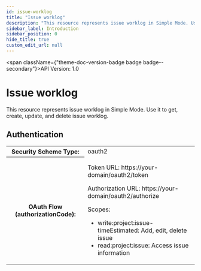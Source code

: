 ```yaml
---
id: issue-worklog
title: "Issue worklog"
description: "This resource represents issue worklog in Simple Mode. Use it to get, create, update, and delete issue worklog."
sidebar_label: Introduction
sidebar_position: 0
hide_title: true
custom_edit_url: null
---
```



<span className={"theme-doc-version-badge badge badge--secondary"}>API Version: 1.0</span>

# Issue worklog



This resource represents issue worklog in Simple Mode. Use it to get, create, update, and delete issue worklog.


<div style={{"marginBottom":"2rem"}}><h2 id={"authentication"} style={{"marginBottom":"1rem"}}>Authentication</h2><SchemaTabs className={"openapi-tabs__security-schemes"}><TabItem label={"OAuth 2.0: oauth2"} value={"oauth2"}><div><table><tbody><tr><th>Security Scheme Type:</th><td>oauth2</td></tr><tr><th>OAuth Flow (authorizationCode):</th><td><p>Token URL: https://your-domain/oauth2/token</p><p>Authorization URL: https://your-domain/oauth2/authorize</p><span>Scopes:</span><ul><li>write:project:issue-timeEstimated: Add, edit, delete issue</li><li>read:project:issue: Access issue information</li></ul></td></tr></tbody></table></div></TabItem></SchemaTabs></div>